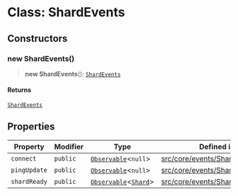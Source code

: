 # Class: ShardEvents

## Constructors

### new ShardEvents()

> **new ShardEvents**(): [`ShardEvents`](ShardEvents.mdx)

#### Returns

[`ShardEvents`](ShardEvents.mdx)

## Properties

| Property | Modifier | Type | Defined in |
| ------ | ------ | ------ | ------ |
| `connect` | `public` | [`Observable`](Observable.mdx)\<`null`\> | [src/core/events/ShardEvents.ts:7](https://github.com/justheimsk/cordium.js/blob/1bf2a638b90afa5ef4b22005e7b70c138a2c2b3e/src/core/events/ShardEvents.ts#L7) |
| `pingUpdate` | `public` | [`Observable`](Observable.mdx)\<`null`\> | [src/core/events/ShardEvents.ts:6](https://github.com/justheimsk/cordium.js/blob/1bf2a638b90afa5ef4b22005e7b70c138a2c2b3e/src/core/events/ShardEvents.ts#L6) |
| `shardReady` | `public` | [`Observable`](Observable.mdx)\<[`Shard`](Shard.mdx)\> | [src/core/events/ShardEvents.ts:5](https://github.com/justheimsk/cordium.js/blob/1bf2a638b90afa5ef4b22005e7b70c138a2c2b3e/src/core/events/ShardEvents.ts#L5) |
